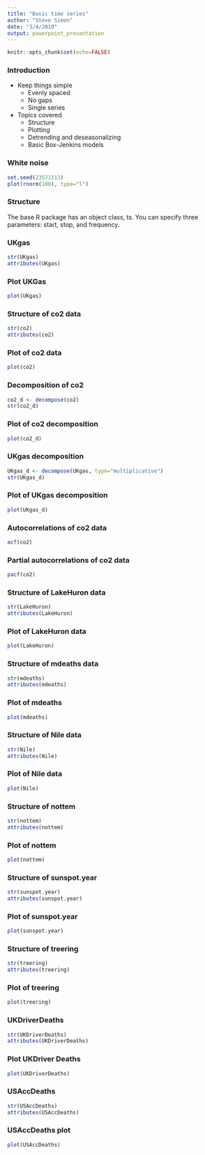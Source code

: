 ```yaml
---
title: "Basic time series"
author: "Steve Simon"
date: "3/4/2019"
output: powerpoint_presentation
---
```


```r
knitr::opts_chunk$set(echo=FALSE)
```

### Introduction

* Keep things simple
  + Evenly spaced
  + No gaps
  + Single series
* Topics covered
  + Structure
  + Plotting
  + Detrending and deseasonalizing
  + Basic Box-Jenkins models
  
### White noise

```r
set.seed(23571113)
plot(rnorm(100), type="l")
```

### Structure

The base R package has an object class, ts. You can specify three parameters: start, stop, and frequency. 

### UKgas

```r
str(UKgas)
attributes(UKgas)
```

### Plot UKGas

```r
plot(UKgas)
```

### Structure of co2 data

```r
str(co2)
attributes(co2)
```

### Plot of co2 data

```r
plot(co2)
```

### Decomposition of co2

```r
co2_d <- decompose(co2)
str(co2_d)
```

### Plot of co2 decomposition

```r
plot(co2_d)
```

### UKgas decomposition

```r
UKgas_d <- decompose(UKgas, type="multiplicative")
str(UKgas_d)
```

### Plot of UKgas decomposition

```r
plot(UKgas_d)
```

### Autocorrelations of co2 data

```r
acf(co2)
```

### Partial autocorrelations of co2 data

```r
pacf(co2)
```

### Structure of LakeHuron data

```r
str(LakeHuron)
attributes(LakeHuron)
```

### Plot of LakeHuron data

```r
plot(LakeHuron)
```

### Structure of mdeaths data

```r
str(mdeaths)
attributes(mdeaths)
```

### Plot of mdeaths

```r
plot(mdeaths)
```

### Structure of Nile data

```r
str(Nile)
attributes(Nile)
```

### Plot of Nile data

```r
plot(Nile)
```

### Structure of nottem

```r
str(nottem)
attributes(nottem)
```

### Plot of nottem

```r
plot(nottem)
```

### Structure of sunspot.year

```r
str(sunspot.year)
attributes(sunspot.year)
```

### Plot of sunspot.year

```r
plot(sunspot.year)
```

### Structure of treering

```r
str(treering)
attributes(treering)
```

### Plot of treering

```r
plot(treering)
```

### UKDriverDeaths

```r
str(UKDriverDeaths)
attributes(UKDriverDeaths)
```

### Plot UKDriver Deaths

```r
plot(UKDriverDeaths)
```

### USAccDeaths

```r
str(USAccDeaths)
attributes(USAccDeaths)
```

### USAccDeaths plot

```r
plot(USAccDeaths)
```